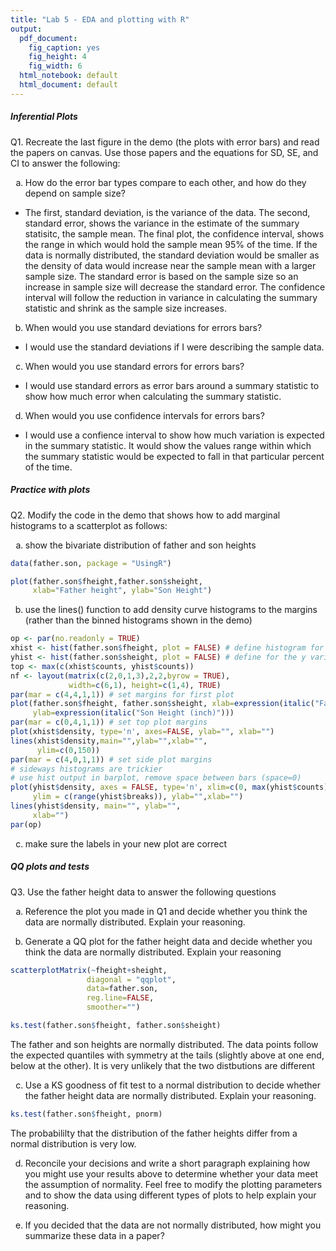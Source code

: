 ```yaml
---
title: "Lab 5 - EDA and plotting with R"
output:
  pdf_document:
    fig_caption: yes
    fig_height: 4
    fig_width: 6
  html_notebook: default
  html_document: default
---
```


##### Inferential Plots
Q1. Recreate the last figure in the demo (the plots with error bars) and read the papers on canvas. Use those papers and the equations for SD, SE, and CI to answer the following:

a. How do the error bar types compare to each other, and how do they depend on sample size?   
  - The first, standard deviation, is the variance of the data. The second, standard error, shows the variance in the estimate of the summary statisitc, the sample mean. The final plot, the confidence interval, shows the range in which would hold the sample mean 95% of the time. If the data is normally distributed, the standard deviation would be smaller as the density of data would increase near the sample mean with a larger sample size. The standard error is based on the sample size so an increase in sample size will decrease the standard error. The confidence interval will follow the reduction in variance in calculating the summary statistic and shrink as the sample size increases.    

b. When would you use standard deviations for errors bars?   
  - I would use the standard deviations if I were describing the sample data. 
  
c. When would you use standard errors for errors bars?   
  - I would use standard errors as error bars around a summary statistic to show how much error when calculating the summary statistic.   

d. When would you use confidence intervals for errors bars?   
  - I would use a confience interval to show how much variation is expected in the summary statistic. It would show the values range within which the summary statistic would be expected to fall in that particular percent of the time.   

##### Practice with plots
Q2. Modify the code in the demo that shows how to add marginal histograms to a scatterplot as follows:

a. show the bivariate distribution of father and son heights   
```r
data(father.son, package = "UsingR")

plot(father.son$fheight,father.son$sheight,
     xlab="Father height", ylab="Son Height")
```

b. use the lines() function to add density curve histograms to the margins (rather than the binned histograms shown in the demo)   
```r
op <- par(no.readonly = TRUE)
xhist <- hist(father.son$fheight, plot = FALSE) # define histogram for x variable
yhist <- hist(father.son$sheight, plot = FALSE) # define for the y variable
top <- max(c(xhist$counts, yhist$counts))
nf <- layout(matrix(c(2,0,1,3),2,2,byrow = TRUE),
             width=c(6,1), height=c(1,4), TRUE)
par(mar = c(4,4,1,1)) # set margins for first plot
plot(father.son$fheight, father.son$sheight, xlab=expression(italic("Father Height (inch)")), pch=16,
     ylab=expression(italic("Son Height (inch)")))
par(mar = c(0,4,1,1)) # set top plot margins
plot(xhist$density, type='n', axes=FALSE, ylab="", xlab="")
lines(xhist$density,main="",ylab="",xlab="",
      ylim=c(0,150))
par(mar = c(4,0,1,1)) # set side plot margins
# sideways histograms are trickier
# use hist output in barplot, remove space between bars (space=0)
plot(yhist$density, axes = FALSE, type='n', xlim=c(0, max(yhist$counts)),
     ylim = c(range(yhist$breaks)), ylab="",xlab="")
lines(yhist$density, main="", ylab="",
     xlab="")
par(op)
```

c. make sure the labels in your new plot are correct

##### QQ plots and tests
Q3. Use the father height data to answer the following questions

a. Reference the plot you made in Q1 and decide whether you think the data are normally distributed. Explain your reasoning.

b. Generate a QQ plot for the father height data and decide whether you think the data are normally distributed. Explain your reasoning   
```r
scatterplotMatrix(~fheight+sheight, 
                 diagonal = "qqplot",
                 data=father.son,
                 reg.line=FALSE,
                 smoother="")

ks.test(father.son$fheight, father.son$sheight)
```
  
The father and son heights are normally distributed. The data points follow the expected quantiles with symmetry at the tails (slightly above at one end, below at the other). It is very unlikely that the two distbutions are different 
   
c. Use a KS goodness of fit test to a normal distribution to decide whether the father height data are normally distributed. Explain your reasoning.  
```r
ks.test(father.son$fheight, pnorm)

```
   
The probabililty that the distribution of the father heights differ from a normal distribution is very low.   

d. Reconcile your decisions and write a short paragraph explaining how you might use your results above to determine whether your data meet the assumption of normality. Feel free to modify the plotting parameters and to show the data using different types of plots to help explain your reasoning.

e. If you decided that the data are not normally distributed, how might you summarize these data in a paper?

